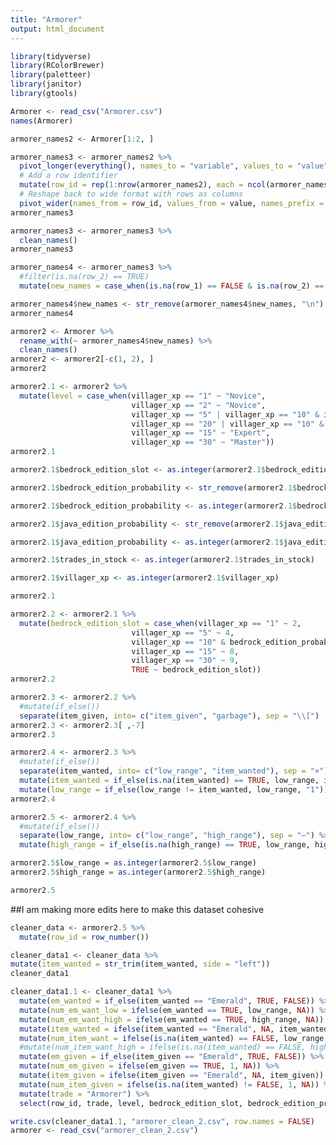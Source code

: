 ```yaml
---
title: "Armorer"
output: html_document
---
```

```r
library(tidyverse)
library(RColorBrewer)
library(paletteer)
library(janitor)
library(gtools)
```

```r
Armorer <- read_csv("Armorer.csv")
names(Armorer)
```

```r
armorer_names2 <- Armorer[1:2, ]
```

```r
armorer_names3 <- armorer_names2 %>%
  pivot_longer(everything(), names_to = "variable", values_to = "value") %>%
  # Add a row identifier
  mutate(row_id = rep(1:nrow(armorer_names2), each = ncol(armorer_names2))) %>%
  # Reshape back to wide format with rows as columns
  pivot_wider(names_from = row_id, values_from = value, names_prefix = "Row_")
armorer_names3
```

```r
armorer_names3 <- armorer_names3 %>% 
  clean_names()
armorer_names3
```

```r
armorer_names4 <- armorer_names3 %>% 
  #filter(is.na(row_2) == TRUE)
  mutate(new_names = case_when(is.na(row_1) == FALSE & is.na(row_2) == FALSE ~ paste(row_1, row_2, sep = " "), is.na(row_2) == TRUE ~ row_1, is.na(row_1) == TRUE ~ row_2)) %>%   mutate(new_names = ifelse(new_names == "Probability", "Bedrock Edition Probability", new_names))
```


```r
armorer_names4$new_names <- str_remove(armorer_names4$new_names, "\n")
armorer_names4
```

```r
armorer2 <- Armorer %>%
  rename_with(~ armorer_names4$new_names) %>% 
  clean_names()
armorer2 <- armorer2[-c(1, 2), ]
armorer2
```

```r
armorer2.1 <- armorer2 %>% 
  mutate(level = case_when(villager_xp == "1" ~ "Novice", 
                           villager_xp == "2" ~ "Novice",
                           villager_xp == "5" | villager_xp == "10" & item_wanted == "4 × Iron Ingot" ~ "Apprentice",
                           villager_xp == "20" | villager_xp == "10" & item_wanted != "4 × Iron Ingot" ~ "Journeyman",
                           villager_xp == "15" ~ "Expert",
                           villager_xp == "30" ~ "Master"))
armorer2.1
```

```r
armorer2.1$bedrock_edition_slot <- as.integer(armorer2.1$bedrock_edition_slot)

armorer2.1$bedrock_edition_probability <- str_remove(armorer2.1$bedrock_edition_probability, "%")

armorer2.1$bedrock_edition_probability <- as.integer(armorer2.1$bedrock_edition_probability)

armorer2.1$java_edition_probability <- str_remove(armorer2.1$java_edition_probability, "%")

armorer2.1$java_edition_probability <- as.integer(armorer2.1$java_edition_probability)

armorer2.1$trades_in_stock <- as.integer(armorer2.1$trades_in_stock)

armorer2.1$villager_xp <- as.integer(armorer2.1$villager_xp)

armorer2.1
```

```r
armorer2.2 <- armorer2.1 %>% 
  mutate(bedrock_edition_slot = case_when(villager_xp == "1" ~ 2, 
                           villager_xp == "5" ~ 4,
                           villager_xp == "10" & bedrock_edition_probability == 33 ~ 7,
                           villager_xp == "15" ~ 8,
                           villager_xp == "30" ~ 9,
                           TRUE ~ bedrock_edition_slot))
armorer2.2
```

```r
armorer2.3 <- armorer2.2 %>% 
  #mutate(if_else())
  separate(item_given, into= c("item_given", "garbage"), sep = "\\[")
armorer2.3 <- armorer2.3[ ,-7]
armorer2.3
```

```r
armorer2.4 <- armorer2.3 %>% 
  #mutate(if_else())
  separate(item_wanted, into= c("low_range", "item_wanted"), sep = "×") %>% 
  mutate(item_wanted = if_else(is.na(item_wanted) == TRUE, low_range, item_wanted)) %>% 
  mutate(low_range = if_else(low_range != item_wanted, low_range, "1"))
armorer2.4
```

```r
armorer2.5 <- armorer2.4 %>% 
  #mutate(if_else())
  separate(low_range, into= c("low_range", "high_range"), sep = "–") %>% 
  mutate(high_range = if_else(is.na(high_range) == TRUE, low_range, high_range))

armorer2.5$low_range = as.integer(armorer2.5$low_range)
armorer2.5$high_range = as.integer(armorer2.5$high_range)

armorer2.5
```

##I am making more edits here to make this dataset cohesive

```r
cleaner_data <- armorer2.5 %>%
  mutate(row_id = row_number())
```

```r
cleaner_data1 <- cleaner_data %>% 
mutate(item_wanted = str_trim(item_wanted, side = "left"))
cleaner_data1
```

```r
cleaner_data1.1 <- cleaner_data1 %>% 
  mutate(em_wanted = if_else(item_wanted == "Emerald", TRUE, FALSE)) %>% 
  mutate(num_em_want_low = ifelse(em_wanted == TRUE, low_range, NA)) %>% 
  mutate(num_em_want_high = ifelse(em_wanted == TRUE, high_range, NA)) %>% 
  mutate(item_wanted = ifelse(item_wanted == "Emerald", NA, item_wanted)) %>% 
  mutate(num_item_want = ifelse(is.na(item_wanted) == FALSE, low_range, NA)) %>% 
  #mutate(num_item_want_high = ifelse(is.na(item_wanted) == FALSE, high_range, NA)) %>% 
  mutate(em_given = if_else(item_given == "Emerald", TRUE, FALSE)) %>% 
  mutate(num_em_given = ifelse(em_given == TRUE, 1, NA)) %>% 
  mutate(item_given = ifelse(item_given == "Emerald", NA, item_given)) %>% 
  mutate(num_item_given = ifelse(is.na(item_wanted) != FALSE, 1, NA)) %>% 
  mutate(trade = "Armorer") %>% 
  select(row_id, trade, level, bedrock_edition_slot, bedrock_edition_probability, java_edition_probability, em_wanted, num_em_want_low, num_em_want_high, item_wanted, num_item_want, em_given, num_em_given, item_given, num_item_given, trades_in_stock, price_multiplier, villager_xp)
```

```r
write.csv(cleaner_data1.1, "armorer_clean_2.csv", row.names = FALSE)
armorer <- read_csv("armorer_clean_2.csv")
```
